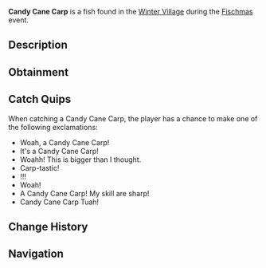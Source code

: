 {{FishInfobox
|image          = Candy Cane Carp.png
|rarity         = Limited
|event          = Fischmas
|sea            = First Sea
|location       = [[Fischmas]]
|sublocation    = 
|sources        = Basic Present, Fishing Rod, Supreme Present, Unique Present
|radar_location = 
|xp             = 85
|weather        = 
|time           = Day
|season         = Winter
|bait           = Peppermint Worm
|base_weight    = 5
|base_value     = 75
|weight_range   = 4
|base_chance    = 60
|base_resil     = 70
}}
'''Candy Cane Carp''' is a {{Rarity|Limited}} fish found in the [[Winter Village]] during the [[Fischmas]] event.

== Description ==
{{Description|Candy Cane Carps are an interesting Fischmas fish. They exhibit coloration like that of a candy cane, as well as having a bunch of candy canes sticking out all round their body. They also taste like peppermint!|Bestiary Entry}}

== Obtainment ==
{{Description|Only can be caught during Fischmas24.|Bestiary Hint}}
{{Fish Availability|
Fischmas/Winter Village
|top_rods      = 
Astralhook Rod\171310.58\0;
Ethereal Prism Rod\170158.71\0;
Leviathan's Fang Rod\165784.62\25284.53;
No-Life Rod\165536.19\18932.36;
Seraphic Rod\164257.75\18786.15;
Kraken Rod\138703.45\23581.84;
Training Rod\146891.67\19225.27;
Nocturnal Rod\109959.88\71880.93;
Free Spirit Rod\153801.39\16623.1;
Depthseeker Rod\152266.57\14666.3;
Verdant Shear Rod\151486.64\16058.04;
Avalanche Rod\150617.28\13149.45;
Challenger's Rod\150461.22\17208.24;
Rod Of The Forgotten Fang\150003.94\17155.94;
Trident Rod\149199.69\13331.69;
Blazebringer Rod\149186.85\17062.5;
Zeus Rod\143743.2\16013.75;
Volcanic Rod\140361.49\12152.71;
Rod Of The Depths\136264.23\15584.53;
Rod Of The Exalted One\130092.48\16812.69;
Steady Rod\82289.78\6693.94
|recommended   = Ethereal Prism Rod
}}

== Catch Quips ==
When catching a Candy Cane Carp, the player has a chance to make one of the following exclamations:
* Woah, a Candy Cane Carp!
* It's a Candy Cane Carp!
* Woahh! This is bigger than I thought.
* Carp-tastic!
* !!!
* Woah!
* A Candy Cane Carp! My skill are sharp!
* Candy Cane Carp Tuah!

== Change History ==
{{Change History|{{subst:Current Version}}}}

== Navigation ==
{{Fish Navbox|Fischmas}}